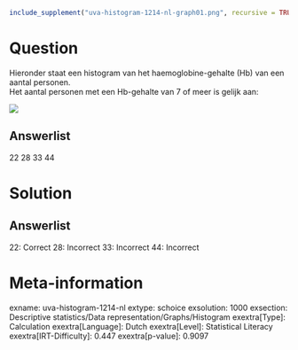 ```r
include_supplement("uva-histogram-1214-nl-graph01.png", recursive = TRUE)
```

Question
========

Hieronder staat een histogram van het haemoglobine-gehalte (Hb) van een
aantal personen.\
Het aantal personen met een Hb-gehalte van 7 of meer is gelijk aan:

![](uva-histogram-1214-nl-graph01.png)

Answerlist
----------

22
28
33
44

Solution
========

Answerlist
----------

22: Correct
28: Incorrect
33: Incorrect
44: Incorrect

Meta-information
================
exname: uva-histogram-1214-nl
extype: schoice
exsolution: 1000
exsection: Descriptive statistics/Data representation/Graphs/Histogram
exextra[Type]: Calculation
exextra[Language]: Dutch
exextra[Level]: Statistical Literacy
exextra[IRT-Difficulty]: 0.447
exextra[p-value]: 0.9097
